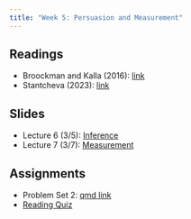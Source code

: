 ```yaml
---
title: "Week 5: Persuasion and Measurement"
---
```


## Readings

-   Broockman and Kalla (2016): [link](https://www.science.org/doi/10.1126/science.aad9713)
-   Stantcheva (2023): [link](https://doi.org/10.1146/annurev-economics-091622-010157)

## Slides

-   Lecture 6 (3/5): [Inference](/lectures/06-inference/inference.qmd)
-   Lecture 7 (3/7): [Measurement](/lectures/07-survey-measurement/survey_measurement.qmd)

## Assignments

-   Problem Set 2: [qmd link](https://www.dropbox.com/scl/fi/bx2xw731n3b5g77y5h604/pset2.qmd?rlkey=j189jf2wsrzflybr6s446oil3&dl=1)
-   [Reading Quiz](https://canvas.mit.edu/courses/24619/quizzes/39667)
